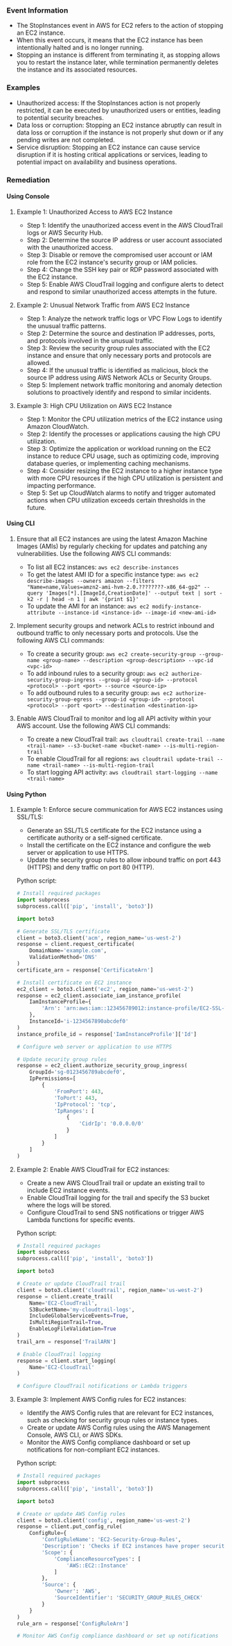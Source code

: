
### Event Information

- The StopInstances event in AWS for EC2 refers to the action of stopping an EC2 instance. 
- When this event occurs, it means that the EC2 instance has been intentionally halted and is no longer running. 
- Stopping an instance is different from terminating it, as stopping allows you to restart the instance later, while termination permanently deletes the instance and its associated resources.


### Examples

- Unauthorized access: If the StopInstances action is not properly restricted, it can be executed by unauthorized users or entities, leading to potential security breaches.
- Data loss or corruption: Stopping an EC2 instance abruptly can result in data loss or corruption if the instance is not properly shut down or if any pending writes are not completed.
- Service disruption: Stopping an EC2 instance can cause service disruption if it is hosting critical applications or services, leading to potential impact on availability and business operations.

### Remediation

#### Using Console

1. Example 1: Unauthorized Access to AWS EC2 Instance
   - Step 1: Identify the unauthorized access event in the AWS CloudTrail logs or AWS Security Hub.
   - Step 2: Determine the source IP address or user account associated with the unauthorized access.
   - Step 3: Disable or remove the compromised user account or IAM role from the EC2 instance's security group or IAM policies.
   - Step 4: Change the SSH key pair or RDP password associated with the EC2 instance.
   - Step 5: Enable AWS CloudTrail logging and configure alerts to detect and respond to similar unauthorized access attempts in the future.

2. Example 2: Unusual Network Traffic from AWS EC2 Instance
   - Step 1: Analyze the network traffic logs or VPC Flow Logs to identify the unusual traffic patterns.
   - Step 2: Determine the source and destination IP addresses, ports, and protocols involved in the unusual traffic.
   - Step 3: Review the security group rules associated with the EC2 instance and ensure that only necessary ports and protocols are allowed.
   - Step 4: If the unusual traffic is identified as malicious, block the source IP address using AWS Network ACLs or Security Groups.
   - Step 5: Implement network traffic monitoring and anomaly detection solutions to proactively identify and respond to similar incidents.

3. Example 3: High CPU Utilization on AWS EC2 Instance
   - Step 1: Monitor the CPU utilization metrics of the EC2 instance using Amazon CloudWatch.
   - Step 2: Identify the processes or applications causing the high CPU utilization.
   - Step 3: Optimize the application or workload running on the EC2 instance to reduce CPU usage, such as optimizing code, improving database queries, or implementing caching mechanisms.
   - Step 4: Consider resizing the EC2 instance to a higher instance type with more CPU resources if the high CPU utilization is persistent and impacting performance.
   - Step 5: Set up CloudWatch alarms to notify and trigger automated actions when CPU utilization exceeds certain thresholds in the future.

#### Using CLI

1. Ensure that all EC2 instances are using the latest Amazon Machine Images (AMIs) by regularly checking for updates and patching any vulnerabilities. Use the following AWS CLI commands:

   - To list all EC2 instances: `aws ec2 describe-instances`
   - To get the latest AMI ID for a specific instance type: `aws ec2 describe-images --owners amazon --filters "Name=name,Values=amzn2-ami-hvm-2.0.????????-x86_64-gp2" --query 'Images[*].[ImageId,CreationDate]' --output text | sort -k2 -r | head -n 1 | awk '{print $1}'`
   - To update the AMI for an instance: `aws ec2 modify-instance-attribute --instance-id <instance-id> --image-id <new-ami-id>`

2. Implement security groups and network ACLs to restrict inbound and outbound traffic to only necessary ports and protocols. Use the following AWS CLI commands:

   - To create a security group: `aws ec2 create-security-group --group-name <group-name> --description <group-description> --vpc-id <vpc-id>`
   - To add inbound rules to a security group: `aws ec2 authorize-security-group-ingress --group-id <group-id> --protocol <protocol> --port <port> --source <source-ip>`
   - To add outbound rules to a security group: `aws ec2 authorize-security-group-egress --group-id <group-id> --protocol <protocol> --port <port> --destination <destination-ip>`

3. Enable AWS CloudTrail to monitor and log all API activity within your AWS account. Use the following AWS CLI commands:

   - To create a new CloudTrail trail: `aws cloudtrail create-trail --name <trail-name> --s3-bucket-name <bucket-name> --is-multi-region-trail`
   - To enable CloudTrail for all regions: `aws cloudtrail update-trail --name <trail-name> --is-multi-region-trail`
   - To start logging API activity: `aws cloudtrail start-logging --name <trail-name>`

#### Using Python

1. Example 1: Enforce secure communication for AWS EC2 instances using SSL/TLS:
   - Generate an SSL/TLS certificate for the EC2 instance using a certificate authority or a self-signed certificate.
   - Install the certificate on the EC2 instance and configure the web server or application to use HTTPS.
   - Update the security group rules to allow inbound traffic on port 443 (HTTPS) and deny traffic on port 80 (HTTP).

   Python script:
   ```python
   # Install required packages
   import subprocess
   subprocess.call(['pip', 'install', 'boto3'])

   import boto3

   # Generate SSL/TLS certificate
   client = boto3.client('acm', region_name='us-west-2')
   response = client.request_certificate(
       DomainName='example.com',
       ValidationMethod='DNS'
   )
   certificate_arn = response['CertificateArn']

   # Install certificate on EC2 instance
   ec2_client = boto3.client('ec2', region_name='us-west-2')
   response = ec2_client.associate_iam_instance_profile(
       IamInstanceProfile={
           'Arn': 'arn:aws:iam::123456789012:instance-profile/EC2-SSL-TLS'
       },
       InstanceId='i-1234567890abcdef0'
   )
   instance_profile_id = response['IamInstanceProfile']['Id']

   # Configure web server or application to use HTTPS

   # Update security group rules
   response = ec2_client.authorize_security_group_ingress(
       GroupId='sg-0123456789abcdef0',
       IpPermissions=[
           {
               'FromPort': 443,
               'ToPort': 443,
               'IpProtocol': 'tcp',
               'IpRanges': [
                   {
                       'CidrIp': '0.0.0.0/0'
                   }
               ]
           }
       ]
   )
   ```

2. Example 2: Enable AWS CloudTrail for EC2 instances:
   - Create a new AWS CloudTrail trail or update an existing trail to include EC2 instance events.
   - Enable CloudTrail logging for the trail and specify the S3 bucket where the logs will be stored.
   - Configure CloudTrail to send SNS notifications or trigger AWS Lambda functions for specific events.

   Python script:
   ```python
   # Install required packages
   import subprocess
   subprocess.call(['pip', 'install', 'boto3'])

   import boto3

   # Create or update CloudTrail trail
   client = boto3.client('cloudtrail', region_name='us-west-2')
   response = client.create_trail(
       Name='EC2-CloudTrail',
       S3BucketName='my-cloudtrail-logs',
       IncludeGlobalServiceEvents=True,
       IsMultiRegionTrail=True,
       EnableLogFileValidation=True
   )
   trail_arn = response['TrailARN']

   # Enable CloudTrail logging
   response = client.start_logging(
       Name='EC2-CloudTrail'
   )

   # Configure CloudTrail notifications or Lambda triggers

   ```

3. Example 3: Implement AWS Config rules for EC2 instances:
   - Identify the AWS Config rules that are relevant for EC2 instances, such as checking for security group rules or instance types.
   - Create or update AWS Config rules using the AWS Management Console, AWS CLI, or AWS SDKs.
   - Monitor the AWS Config compliance dashboard or set up notifications for non-compliant EC2 instances.

   Python script:
   ```python
   # Install required packages
   import subprocess
   subprocess.call(['pip', 'install', 'boto3'])

   import boto3

   # Create or update AWS Config rules
   client = boto3.client('config', region_name='us-west-2')
   response = client.put_config_rule(
       ConfigRule={
           'ConfigRuleName': 'EC2-Security-Group-Rules',
           'Description': 'Checks if EC2 instances have proper security group rules',
           'Scope': {
               'ComplianceResourceTypes': [
                   'AWS::EC2::Instance'
               ]
           },
           'Source': {
               'Owner': 'AWS',
               'SourceIdentifier': 'SECURITY_GROUP_RULES_CHECK'
           }
       }
   )
   rule_arn = response['ConfigRuleArn']

   # Monitor AWS Config compliance dashboard or set up notifications

   ```

